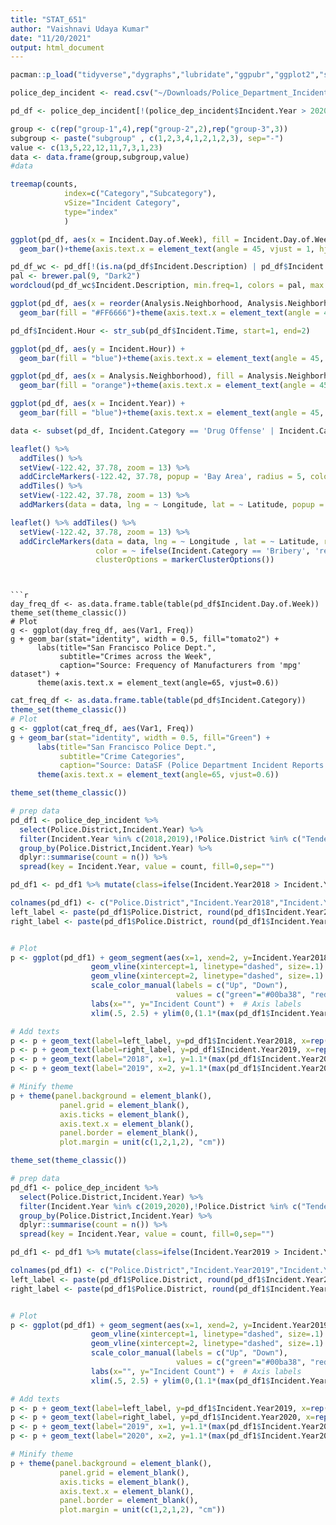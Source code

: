 ```yaml
---
title: "STAT_651"
author: "Vaishnavi Udaya Kumar"
date: "11/20/2021"
output: html_document
---
```



```r
pacman::p_load("tidyverse","dygraphs","lubridate","ggpubr","ggplot2","scales","grid","reshape2","RColorBrewer","wordcloud","tm","leaflet","treemap","plyr","dplyr","ggrepel")
```

```r
police_dep_incident <- read.csv("~/Downloads/Police_Department_Incident_Reports__2018_to_Present.csv")
```


```r
pd_df <- police_dep_incident[!(police_dep_incident$Incident.Year > 2020),]
```

```r

group <- c(rep("group-1",4),rep("group-2",2),rep("group-3",3))
subgroup <- paste("subgroup" , c(1,2,3,4,1,2,1,2,3), sep="-")
value <- c(13,5,22,12,11,7,3,1,23)
data <- data.frame(group,subgroup,value)
#data

treemap(counts,
            index=c("Category","Subcategory"),
            vSize="Incident Category",
            type="index"
            ) 
```


```r
ggplot(pd_df, aes(x = Incident.Day.of.Week), fill = Incident.Day.of.Week) +
  geom_bar()+theme(axis.text.x = element_text(angle = 45, vjust = 1, hjust = 1))
```
```r
pd_df_wc <- pd_df[!(is.na(pd_df$Incident.Description) | pd_df$Incident.Description==""), ]
pal <- brewer.pal(9, "Dark2")
wordcloud(pd_df_wc$Incident.Description, min.freq=1, colors = pal, max.words = 200)
```

```r
ggplot(pd_df, aes(x = reorder(Analysis.Neighborhood, Analysis.Neighborhood, function(x)-length(x))), fill = Analysis.Neighborhood) +
  geom_bar(fill = "#FF6666")+theme(axis.text.x = element_text(angle = 45, vjust = 1, hjust = 1))
```

```r
pd_df$Incident.Hour <- str_sub(pd_df$Incident.Time, start=1, end=2)

ggplot(pd_df, aes(y = Incident.Hour)) +
  geom_bar(fill = "blue")+theme(axis.text.x = element_text(angle = 45, vjust = 1, hjust = 1))
```


```r
ggplot(pd_df, aes(x = Analysis.Neighborhood), fill = Analysis.Neighborhood) +
  geom_bar(fill = "orange")+theme(axis.text.x = element_text(angle = 45, vjust = 1, hjust = 1))
```



```r
ggplot(pd_df, aes(x = Incident.Year)) +
  geom_bar(fill = "blue")+theme(axis.text.x = element_text(angle = 45, vjust = 1, hjust = 1))
```



```r
data <- subset(pd_df, Incident.Category == 'Drug Offense' | Incident.Category == 'Burglary')

leaflet() %>% 
  addTiles() %>% 
  setView(-122.42, 37.78, zoom = 13) %>% 
  addCircleMarkers(-122.42, 37.78, popup = 'Bay Area', radius = 5, color = 'red') %>% 
  addTiles() %>% 
  setView(-122.42, 37.78, zoom = 13) %>% 
  addMarkers(data = data, lng = ~ Longitude, lat = ~ Latitude, popup = data$Incident.Category)
```

```r
leaflet() %>% addTiles() %>% 
  setView(-122.42, 37.78, zoom = 13) %>% 
  addCircleMarkers(data = data, lng = ~ Longitude , lat = ~ Latitude, radius = 5, 
                   color = ~ ifelse(Incident.Category == 'Bribery', 'red', 'blue'),
                   clusterOptions = markerClusterOptions()) 
```
```


```r
day_freq_df <- as.data.frame.table(table(pd_df$Incident.Day.of.Week))
theme_set(theme_classic())
# Plot
g <- ggplot(day_freq_df, aes(Var1, Freq))
g + geom_bar(stat="identity", width = 0.5, fill="tomato2") + 
      labs(title="San Francisco Police Dept.", 
           subtitle="Crimes across the Week", 
           caption="Source: Frequency of Manufacturers from 'mpg' dataset") +
      theme(axis.text.x = element_text(angle=65, vjust=0.6))
```


```r
cat_freq_df <- as.data.frame.table(table(pd_df$Incident.Category))
theme_set(theme_classic())
# Plot
g <- ggplot(cat_freq_df, aes(Var1, Freq))
g + geom_bar(stat="identity", width = 0.5, fill="Green") + 
      labs(title="San Francisco Police Dept.", 
           subtitle="Crime Categories", 
           caption="Source: DataSF (Police Department Incident Reports: 2018 to Present)") +
      theme(axis.text.x = element_text(angle=65, vjust=0.6))
```


```r
theme_set(theme_classic())

# prep data
pd_df1 <- police_dep_incident %>% 
  select(Police.District,Incident.Year) %>%
  filter(Incident.Year %in% c(2018,2019),!Police.District %in% c("Tenderloin","Taraval")) %>%
  group_by(Police.District,Incident.Year) %>%
  dplyr::summarise(count = n()) %>%
  spread(key = Incident.Year, value = count, fill=0,sep="") 

pd_df1 <- pd_df1 %>% mutate(class=ifelse(Incident.Year2018 > Incident.Year2019,"green","red"))

colnames(pd_df1) <- c("Police.District","Incident.Year2018","Incident.Year2019","class")
left_label <- paste(pd_df1$Police.District, round(pd_df1$Incident.Year2018),sep=", ")
right_label <- paste(pd_df1$Police.District, round(pd_df1$Incident.Year2019),sep=", ")


# Plot
p <- ggplot(pd_df1) + geom_segment(aes(x=1, xend=2, y=Incident.Year2018, yend=Incident.Year2019, col=class), size=.75, show.legend=F) + 
                  geom_vline(xintercept=1, linetype="dashed", size=.1) + 
                  geom_vline(xintercept=2, linetype="dashed", size=.1) +
                  scale_color_manual(labels = c("Up", "Down"), 
                                     values = c("green"="#00ba38", "red"="#f8766d")) +  # color of lines
                  labs(x="", y="Incident Count") +  # Axis labels
                  xlim(.5, 2.5) + ylim(0,(1.1*(max(pd_df1$Incident.Year2018,pd_df1$Incident.Year2019))))  # X and Y axis limits

# Add texts
p <- p + geom_text(label=left_label, y=pd_df1$Incident.Year2018, x=rep(1, NROW(pd_df1)), hjust=1.1, size=3.5)
p <- p + geom_text(label=right_label, y=pd_df1$Incident.Year2019, x=rep(2, NROW(pd_df1)), hjust=-0.1, size=3.5)
p <- p + geom_text(label="2018", x=1, y=1.1*(max(pd_df1$Incident.Year2018, pd_df1$Incident.Year2019)), hjust=1.2, size=5)  # title
p <- p + geom_text(label="2019", x=2, y=1.1*(max(pd_df1$Incident.Year2018, pd_df1$Incident.Year2019)), hjust=-0.1, size=5)  # title

# Minify theme
p + theme(panel.background = element_blank(), 
           panel.grid = element_blank(),
           axis.ticks = element_blank(),
           axis.text.x = element_blank(),
           panel.border = element_blank(),
           plot.margin = unit(c(1,2,1,2), "cm"))
```

```r
theme_set(theme_classic())

# prep data
pd_df1 <- police_dep_incident %>% 
  select(Police.District,Incident.Year) %>%
  filter(Incident.Year %in% c(2019,2020),!Police.District %in% c("Tenderloin","Taraval","Mission")) %>%
  group_by(Police.District,Incident.Year) %>%
  dplyr::summarise(count = n()) %>%
  spread(key = Incident.Year, value = count, fill=0,sep="") 

pd_df1 <- pd_df1 %>% mutate(class=ifelse(Incident.Year2019 > Incident.Year2020,"green","red"))

colnames(pd_df1) <- c("Police.District","Incident.Year2019","Incident.Year2020","class")
left_label <- paste(pd_df1$Police.District, round(pd_df1$Incident.Year2019),sep=", ")
right_label <- paste(pd_df1$Police.District, round(pd_df1$Incident.Year2020),sep=", ")


# Plot
p <- ggplot(pd_df1) + geom_segment(aes(x=1, xend=2, y=Incident.Year2019, yend=Incident.Year2020, col=class), size=.75, show.legend=F) + 
                  geom_vline(xintercept=1, linetype="dashed", size=.1) + 
                  geom_vline(xintercept=2, linetype="dashed", size=.1) +
                  scale_color_manual(labels = c("Up", "Down"), 
                                     values = c("green"="#00ba38", "red"="#f8766d")) +  # color of lines
                  labs(x="", y="Incident Count") +  # Axis labels
                  xlim(.5, 2.5) + ylim(0,(1.1*(max(pd_df1$Incident.Year2019,pd_df1$Incident.Year2020))))  # X and Y axis limits

# Add texts
p <- p + geom_text(label=left_label, y=pd_df1$Incident.Year2019, x=rep(1, NROW(pd_df1)), hjust=1.1, size=3.5)
p <- p + geom_text(label=right_label, y=pd_df1$Incident.Year2020, x=rep(2, NROW(pd_df1)), hjust=-0.1, size=3.5)
p <- p + geom_text(label="2019", x=1, y=1.1*(max(pd_df1$Incident.Year2019, pd_df1$Incident.Year2020)), hjust=1.2, size=5)  # title
p <- p + geom_text(label="2020", x=2, y=1.1*(max(pd_df1$Incident.Year2019, pd_df1$Incident.Year2020)), hjust=-0.1, size=5)  # title

# Minify theme
p + theme(panel.background = element_blank(), 
           panel.grid = element_blank(),
           axis.ticks = element_blank(),
           axis.text.x = element_blank(),
           panel.border = element_blank(),
           plot.margin = unit(c(1,2,1,2), "cm"))
```

